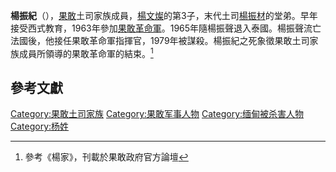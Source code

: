 '''楊振紀'''（{{bd|1937年||1979年||}}），[[果敢|果敢]]土司家族成員，[[楊文燦|楊文燦]]的第3子，末代土司[[楊振材|楊振材]]的堂弟。早年接受西式教育，1963年參加[[果敢革命軍|果敢革命軍]]。1965年隨楊振聲退入泰國。楊振聲流亡法國後，他接任果敢革命軍指揮官，1979年被謀殺。楊振紀之死象徵果敢土司家族成員所領導的果敢革命軍的結束。<ref>參考《楊家》，刊載於果敢政府官方論壇</ref>

==參考文獻==
{{Reflist|2}}

{{政治人物小作品}}
[[Category:果敢土司家族|Category:果敢土司家族]]
[[Category:果敢军事人物|Category:果敢军事人物]]
[[Category:缅甸被杀害人物|Category:缅甸被杀害人物]]
[[Category:杨姓|Category:杨姓]]